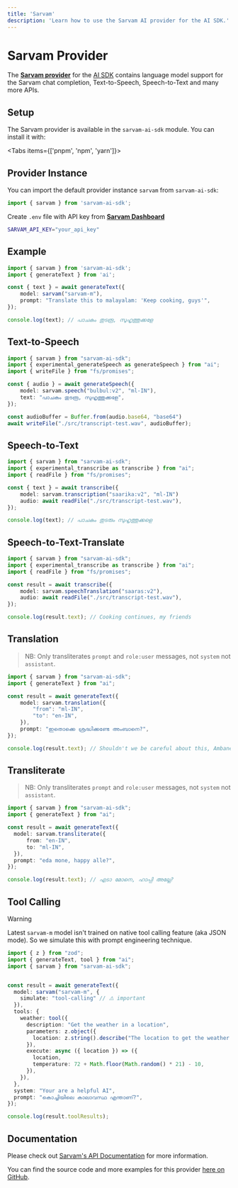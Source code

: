 ```yaml
---
title: 'Sarvam'
description: 'Learn how to use the Sarvam AI provider for the AI SDK.'
---
```


# Sarvam Provider

The **[Sarvam provider](http://sarvam.ai)** for the [AI SDK](https://ai-sdk.dev/docs) contains language model support for the Sarvam chat completion, Text-to-Speech, Speech-to-Text and many more APIs.

## Setup

The Sarvam provider is available in the `sarvam-ai-sdk` module. You can install it with:

<Tabs items={['pnpm', 'npm', 'yarn']}>
  <Tab>
    <Snippet text="pnpm add sarvam-ai-sdk" dark />
  </Tab>
  
  <Tab>
    <Snippet text="npm install sarvam-ai-sdk" dark />
  </Tab>

  <Tab>
    <Snippet text="yarn add sarvam-ai-sdk" dark />
  </Tab>
</Tabs>

## Provider Instance

You can import the default provider instance `sarvam` from `sarvam-ai-sdk`:

```ts
import { sarvam } from 'sarvam-ai-sdk';
```

Create `.env` file with API key from **[Sarvam Dashboard](https://dashboard.sarvam.ai/)**
```bash
SARVAM_API_KEY="your_api_key"
```

## Example

```ts
import { sarvam } from 'sarvam-ai-sdk';
import { generateText } from 'ai';

const { text } = await generateText({
    model: sarvam("sarvam-m"),
    prompt: "Translate this to malayalam: 'Keep cooking, guys'",
});

console.log(text); // പാചകം തുടരൂ, സുഹൃത്തുക്കളേ
```

## Text-to-Speech

```ts
import { sarvam } from "sarvam-ai-sdk";
import { experimental_generateSpeech as generateSpeech } from "ai";
import { writeFile } from "fs/promises";

const { audio } = await generateSpeech({
    model: sarvam.speech("bulbul:v2", "ml-IN"),
    text: "പാചകം തുടരൂ, സുഹൃത്തുക്കളേ",
});

const audioBuffer = Buffer.from(audio.base64, "base64")
await writeFile("./src/transcript-test.wav", audioBuffer);
```

## Speech-to-Text

```ts
import { sarvam } from "sarvam-ai-sdk";
import { experimental_transcribe as transcribe } from "ai";
import { readFile } from "fs/promises";

const { text } = await transcribe({
    model: sarvam.transcription("saarika:v2", "ml-IN")
    audio: await readFile("./src/transcript-test.wav"),
});

console.log(text); // പാചകം തുടരും സുഹൃത്തുക്കളെ
```

## Speech-to-Text-Translate

```ts
import { sarvam } from "sarvam-ai-sdk";
import { experimental_transcribe as transcribe } from "ai";
import { readFile } from "fs/promises";

const result = await transcribe({
    model: sarvam.speechTranslation("saaras:v2"),
    audio: await readFile("./src/transcript-test.wav"),
});

console.log(result.text); // Cooking continues, my friends
```

## Translation

> NB: Only transliterates `prompt` and `role:user` messages, not `system` not `assistant`.

```ts
import { sarvam } from "sarvam-ai-sdk";
import { generateText } from "ai";

const result = await generateText({
    model: sarvam.translation({
        "from": "ml-IN",
        "to": "en-IN",
    }),
    prompt: "ഇതൊക്കെ ശ്രദ്ധിക്കണ്ടേ അംബാനെ?",
});

console.log(result.text); // Shouldn't we be careful about this, Ambane?
```

## Transliterate

> NB: Only transliterates `prompt` and `role:user` messages, not `system` not `assistant`.

```ts
import { sarvam } from "sarvam-ai-sdk";
import { generateText } from "ai";

const result = await generateText({
  model: sarvam.transliterate({
      from: "en-IN",
      to: "ml-IN",
  }),
  prompt: "eda mone, happy alle?",
});

console.log(result.text); // എടാ മോനെ, ഹാപ്പി അല്ലേ?
```

## Tool Calling

> [!WARNING]
> Latest `sarvam-m` model isn't trained on native tool calling feature (aka JSON mode). So we simulate this with prompt engineering technique.

```ts
import { z } from "zod";
import { generateText, tool } from "ai";
import { sarvam } from "sarvam-ai-sdk";


const result = await generateText({
  model: sarvam("sarvam-m", {
    simulate: "tool-calling" // ⚠️ important
  }),
  tools: {
    weather: tool({
      description: "Get the weather in a location",
      parameters: z.object({
        location: z.string().describe("The location to get the weather for"),
      }),
      execute: async ({ location }) => ({
        location,
        temperature: 72 + Math.floor(Math.random() * 21) - 10,
      }),
    }),
  },
  system: "Your are a helpful AI",
  prompt: "കൊച്ചിയിലെ കാലാവസ്ഥ എന്താണ്?",
});

console.log(result.toolResults);
```

## Documentation

Please check out [Sarvam's API Documentation](https://docs.sarvam.ai) for more information.

You can find the source code and more examples for this provider [here on GitHub](https://github.com/rajatsandeepsen/sarvam-ai-sdk).
